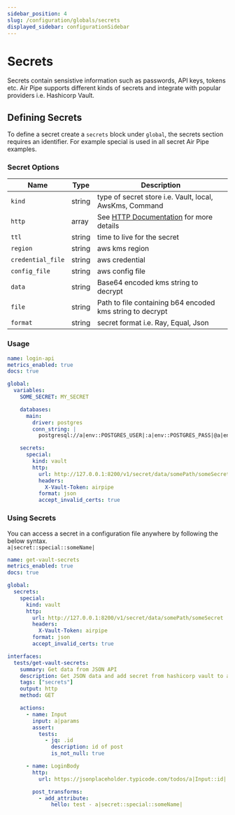 ```yaml
---
sidebar_position: 4
slug: /configuration/globals/secrets
displayed_sidebar: configurationSidebar
---
```


# Secrets

Secrets contain sensistive information such as passwords, API keys, tokens etc.
Air Pipe supports different kinds of secrets and integrate with popular providers i.e. Hashicorp Vault.

## Defining Secrets

To define a secret create a `secrets` block under `global`, the secrets section requires an identifier.
For example special is used in all secret Air Pipe examples.

### Secret Options

| Name              | Type   | Description                                                                                   |
| ----------------- | ------ | --------------------------------------------------------------------------------------------- |
| `kind`            | string | type of secret store i.e. Vault, local, AwsKms, Command                                       |
| `http`            | array  | See [HTTP Documentation](/docs/configuration/interfaces/actions/inputs/http) for more details |
| `ttl`             | string | time to live for the secret                                                                   |
| `region`          | string | aws kms region                                                                                |
| `credential_file` | string | aws credential                                                                                |
| `config_file`     | string | aws config file                                                                               |
| `data`            | string | Base64 encoded kms string to decrypt                                                          |
| `file`            | string | Path to file containing b64 encoded kms string to decrypt                                     |
| `format`          | string | secret format i.e. Ray, Equal, Json                                                           |

<h3>Usage</h3>

```yml
name: login-api
metrics_enabled: true
docs: true

global:
  variables:
    SOME_SECRET: MY_SECRET

    databases:
      main:
        driver: postgres
        conn_string: |
          postgresql://a|env::POSTGRES_USER|:a|env::POSTGRES_PASS|@a|env::POSTGRES_HOST|?connect_timeout=10"

    secrets:
      special:
        kind: vault
        http:
          url: http://127.0.0.1:8200/v1/secret/data/somePath/someSecret
          headers:
            X-Vault-Token: airpipe
          format: json
          accept_invalid_certs: true
```

### Using Secrets

You can access a secret in a configuration file anywhere by following the below syntax.<br />
`a|secret::special::someName|`

```yml
name: get-vault-secrets
metrics_enabled: true
docs: true

global:
  secrets:
    special:
      kind: vault
      http:
        url: http://127.0.0.1:8200/v1/secret/data/somePath/someSecret
        headers:
          X-Vault-Token: airpipe
        format: json
        accept_invalid_certs: true

interfaces:
  tests/get-vault-secrets:
    summary: Get data from JSON API
    description: Get JSON data and add secret from hashicorp vault to attributes
    tags: ["secrets"]
    output: http
    method: GET

    actions:
      - name: Input
        input: a|params
        assert:
          tests:
            - jq: .id
              description: id of post
              is_not_null: true

      - name: LoginBody
        http:
          url: https://jsonplaceholder.typicode.com/todos/a|Input::id|

        post_transforms:
          - add_attribute:
              hello: test - a|secret::special::someName|
```
